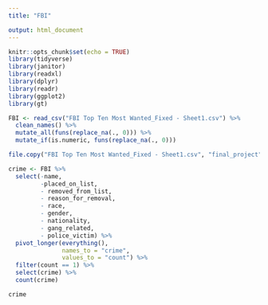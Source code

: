 ```yaml
---
title: "FBI"

output: html_document
---
```


```r
knitr::opts_chunk$set(echo = TRUE)
library(tidyverse)
library(janitor)
library(readxl)
library(dplyr)
library(readr)
library(ggplot2)
library(gt)
```

```r

FBI <- read_csv("FBI Top Ten Most Wanted_Fixed - Sheet1.csv") %>% 
  clean_names() %>% 
  mutate_all(funs(replace_na(., 0))) %>% 
  mutate_if(is.numeric, funs(replace_na(., 0)))

file.copy("FBI Top Ten Most Wanted_Fixed - Sheet1.csv", "final_project")
```

```r

crime <- FBI %>% 
  select(-name,
         -placed_on_list,
         - removed_from_list,
         - reason_for_removal,
         - race,
         - gender,
         - nationality,
         - gang_related,
         - police_victim) %>% 
  pivot_longer(everything(),
               names_to = "crime",
               values_to = "count") %>% 
  filter(count == 1) %>% 
  select(crime) %>% 
  count(crime)

crime

```

